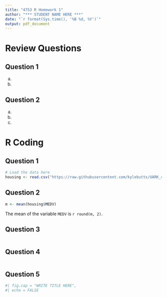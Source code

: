 ```yaml
---
title: "4753 R Homework 1"
author: "*** STUDENT NAME HERE ***"
date: "`r format(Sys.time(), '%B %d, %Y')`"
output: pdf_document
---
```


# Review Questions

## Question 1

a. 

b. 

## Question 2 

a. 

b. 

c. 




# R Coding 

## Question 1 

```r
# Load the data here
housing <- read.csv("https://raw.githubusercontent.com/kylebutts/UARK_4753/main/Homework/HW1/data/housing_df.csv")
```






## Question 2

```r
m <- mean(housing$MEDV)

```

The mean of the variable `MEDV` is `r round(m, 2)`.



## Question 3

```r

```



## Question 4

```r

```



## Question 5

```r
#| fig.cap = "WRITE TITLE HERE",
#| echo = FALSE


```
